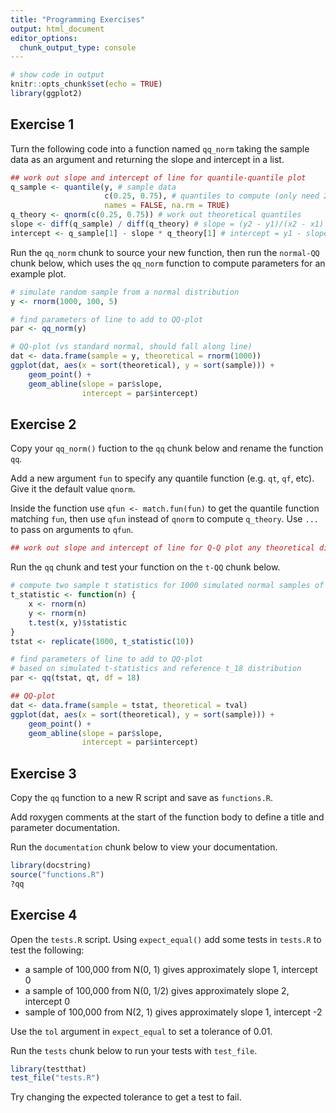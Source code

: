 ```yaml
---
title: "Programming Exercises"
output: html_document
editor_options: 
  chunk_output_type: console
---
```


```r
# show code in output
knitr::opts_chunk$set(echo = TRUE)
library(ggplot2)
```

## Exercise 1

Turn the following code into a function named `qq_norm` taking the sample data 
as an argument and returning the slope and intercept in a list.

```r
## work out slope and intercept of line for quantile-quantile plot
q_sample <- quantile(y, # sample data
                     c(0.25, 0.75), # quantiles to compute (only need 2)
                     names = FALSE, na.rm = TRUE)
q_theory <- qnorm(c(0.25, 0.75)) # work out theoretical quantiles
slope <- diff(q_sample) / diff(q_theory) # slope = (y2 - y1)/(x2 - x1)
intercept <- q_sample[1] - slope * q_theory[1] # intercept = y1 - slope*x1
```

Run the `qq_norm` chunk to source your new function, then run the 
`normal-QQ` chunk below, which uses the `qq_norm` function to compute 
parameters for an example plot.

```r
# simulate random sample from a normal distribution
y <- rnorm(1000, 100, 5)

# find parameters of line to add to QQ-plot
par <- qq_norm(y)

# QQ-plot (vs standard normal, should fall along line)
dat <- data.frame(sample = y, theoretical = rnorm(1000))
ggplot(dat, aes(x = sort(theoretical), y = sort(sample))) +
    geom_point() +
    geom_abline(slope = par$slope,
                intercept = par$intercept)
```

## Exercise 2

Copy your `qq_norm()` fuction to the `qq` chunk below and rename the function `qq`. 

Add a new argument `fun` to specify any quantile function (e.g. `qt`, `qf`, 
etc). Give it the default value `qnorm`. 

Inside the function use `qfun <- match.fun(fun)` to get 
the quantile function matching `fun`, then use `qfun` instead of `qnorm` 
to compute `q_theory`. Use `...` to pass on arguments to `qfun`.

```r
## work out slope and intercept of line for Q-Q plot any theoretical distribution

```

Run the `qq` chunk and test your function on the `t-QQ` chunk below.

```r
# compute two sample t statistics for 1000 simulated normal samples of size 10
t_statistic <- function(n) {
    x <- rnorm(n)
    y <- rnorm(n)
    t.test(x, y)$statistic
}
tstat <- replicate(1000, t_statistic(10))

# find parameters of line to add to QQ-plot
# based on simulated t-statistics and reference t_18 distribution
par <- qq(tstat, qt, df = 18)

## QQ-plot
dat <- data.frame(sample = tstat, theoretical = tval)
ggplot(dat, aes(x = sort(theoretical), y = sort(sample))) +
    geom_point() +
    geom_abline(slope = par$slope,
                intercept = par$intercept)

```

## Exercise 3

Copy the `qq` function to a new R script and save as `functions.R`. 

Add roxygen comments at the start of the function body to define a title 
and parameter documentation.

Run the `documentation` chunk below to view your documentation.

```r
library(docstring)
source("functions.R")
?qq
```

## Exercise 4

Open the `tests.R` script. Using `expect_equal()` add some tests in `tests.R`
to test the following:

 - a sample of 100,000 from N(0, 1) gives approximately slope 1, intercept 0
 - a sample of 100,000 from N(0, 1/2) gives approximately slope 2, intercept 0
 - sample of 100,000 from N(2, 1) gives approximately slope 1, intercept -2

Use the `tol` argument in `expect_equal` to set a tolerance of 0.01.

Run the `tests` chunk below to run your tests with `test_file`.

```r
library(testthat)
test_file("tests.R")
```

Try changing the expected tolerance to get a test to fail.

